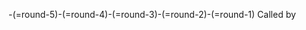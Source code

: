 <includeonly>-({{{1}}}={{{1}}}round-5)-({{{1}}}={{{1}}}round-4)-({{{1}}}={{{1}}}round-3)-({{{1}}}={{{1}}}round-2)-({{{1}}}={{{1}}}round-1)</includeonly><noinclude>
Called by {{lt|precision/0}}</noinclude>